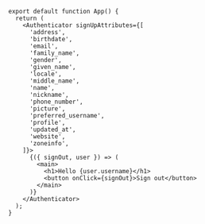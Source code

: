 ```js{3-21}
export default function App() {
  return (
    <Authenticator signUpAttributes={[
      'address',
      'birthdate',
      'email',
      'family_name',
      'gender',
      'given_name',
      'locale',
      'middle_name',
      'name',
      'nickname',
      'phone_number',
      'picture',
      'preferred_username',
      'profile',
      'updated_at',
      'website',
      'zoneinfo',
    ]}>
      {({ signOut, user }) => (
        <main>
          <h1>Hello {user.username}</h1>
          <button onClick={signOut}>Sign out</button>
        </main>
      )}
    </Authenticator>
  );
}
```
